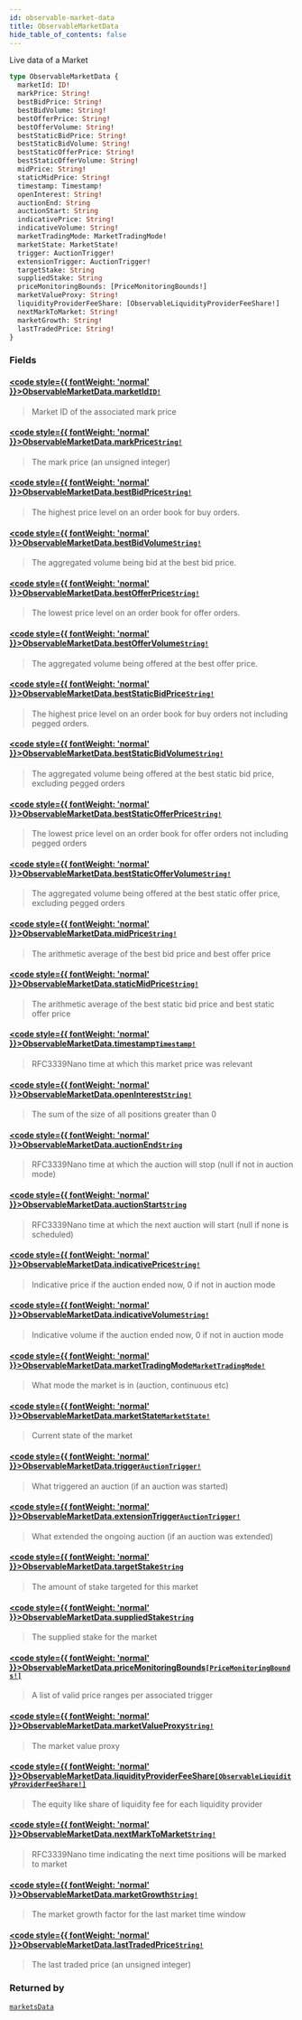 ```yaml
---
id: observable-market-data
title: ObservableMarketData
hide_table_of_contents: false
---
```








Live data of a Market

```graphql
type ObservableMarketData {
  marketId: ID!
  markPrice: String!
  bestBidPrice: String!
  bestBidVolume: String!
  bestOfferPrice: String!
  bestOfferVolume: String!
  bestStaticBidPrice: String!
  bestStaticBidVolume: String!
  bestStaticOfferPrice: String!
  bestStaticOfferVolume: String!
  midPrice: String!
  staticMidPrice: String!
  timestamp: Timestamp!
  openInterest: String!
  auctionEnd: String
  auctionStart: String
  indicativePrice: String!
  indicativeVolume: String!
  marketTradingMode: MarketTradingMode!
  marketState: MarketState!
  trigger: AuctionTrigger!
  extensionTrigger: AuctionTrigger!
  targetStake: String
  suppliedStake: String
  priceMonitoringBounds: [PriceMonitoringBounds!]
  marketValueProxy: String!
  liquidityProviderFeeShare: [ObservableLiquidityProviderFeeShare!]
  nextMarkToMarket: String!
  marketGrowth: String!
  lastTradedPrice: String!
}
```


### Fields

#### [<code style={{ fontWeight: 'normal' }}>ObservableMarketData.<b>marketId</b></code>](#)<Bullet />[`ID!`](/testnet/api/graphql/scalars/id) <Badge class="secondary" text="non-null"/> <Badge class="secondary" text="scalar"/>
> Market ID of the associated mark price
> 

#### [<code style={{ fontWeight: 'normal' }}>ObservableMarketData.<b>markPrice</b></code>](#)<Bullet />[`String!`](/testnet/api/graphql/scalars/string) <Badge class="secondary" text="non-null"/> <Badge class="secondary" text="scalar"/>
> The mark price (an unsigned integer)
> 

#### [<code style={{ fontWeight: 'normal' }}>ObservableMarketData.<b>bestBidPrice</b></code>](#)<Bullet />[`String!`](/testnet/api/graphql/scalars/string) <Badge class="secondary" text="non-null"/> <Badge class="secondary" text="scalar"/>
> The highest price level on an order book for buy orders.
> 

#### [<code style={{ fontWeight: 'normal' }}>ObservableMarketData.<b>bestBidVolume</b></code>](#)<Bullet />[`String!`](/testnet/api/graphql/scalars/string) <Badge class="secondary" text="non-null"/> <Badge class="secondary" text="scalar"/>
> The aggregated volume being bid at the best bid price.
> 

#### [<code style={{ fontWeight: 'normal' }}>ObservableMarketData.<b>bestOfferPrice</b></code>](#)<Bullet />[`String!`](/testnet/api/graphql/scalars/string) <Badge class="secondary" text="non-null"/> <Badge class="secondary" text="scalar"/>
> The lowest price level on an order book for offer orders.
> 

#### [<code style={{ fontWeight: 'normal' }}>ObservableMarketData.<b>bestOfferVolume</b></code>](#)<Bullet />[`String!`](/testnet/api/graphql/scalars/string) <Badge class="secondary" text="non-null"/> <Badge class="secondary" text="scalar"/>
> The aggregated volume being offered at the best offer price.
> 

#### [<code style={{ fontWeight: 'normal' }}>ObservableMarketData.<b>bestStaticBidPrice</b></code>](#)<Bullet />[`String!`](/testnet/api/graphql/scalars/string) <Badge class="secondary" text="non-null"/> <Badge class="secondary" text="scalar"/>
> The highest price level on an order book for buy orders not including pegged orders.
> 

#### [<code style={{ fontWeight: 'normal' }}>ObservableMarketData.<b>bestStaticBidVolume</b></code>](#)<Bullet />[`String!`](/testnet/api/graphql/scalars/string) <Badge class="secondary" text="non-null"/> <Badge class="secondary" text="scalar"/>
> The aggregated volume being offered at the best static bid price, excluding pegged orders
> 

#### [<code style={{ fontWeight: 'normal' }}>ObservableMarketData.<b>bestStaticOfferPrice</b></code>](#)<Bullet />[`String!`](/testnet/api/graphql/scalars/string) <Badge class="secondary" text="non-null"/> <Badge class="secondary" text="scalar"/>
> The lowest price level on an order book for offer orders not including pegged orders
> 

#### [<code style={{ fontWeight: 'normal' }}>ObservableMarketData.<b>bestStaticOfferVolume</b></code>](#)<Bullet />[`String!`](/testnet/api/graphql/scalars/string) <Badge class="secondary" text="non-null"/> <Badge class="secondary" text="scalar"/>
> The aggregated volume being offered at the best static offer price, excluding pegged orders
> 

#### [<code style={{ fontWeight: 'normal' }}>ObservableMarketData.<b>midPrice</b></code>](#)<Bullet />[`String!`](/testnet/api/graphql/scalars/string) <Badge class="secondary" text="non-null"/> <Badge class="secondary" text="scalar"/>
> The arithmetic average of the best bid price and best offer price
> 

#### [<code style={{ fontWeight: 'normal' }}>ObservableMarketData.<b>staticMidPrice</b></code>](#)<Bullet />[`String!`](/testnet/api/graphql/scalars/string) <Badge class="secondary" text="non-null"/> <Badge class="secondary" text="scalar"/>
> The arithmetic average of the best static bid price and best static offer price
> 

#### [<code style={{ fontWeight: 'normal' }}>ObservableMarketData.<b>timestamp</b></code>](#)<Bullet />[`Timestamp!`](/testnet/api/graphql/scalars/timestamp) <Badge class="secondary" text="non-null"/> <Badge class="secondary" text="scalar"/>
> RFC3339Nano time at which this market price was relevant
> 

#### [<code style={{ fontWeight: 'normal' }}>ObservableMarketData.<b>openInterest</b></code>](#)<Bullet />[`String!`](/testnet/api/graphql/scalars/string) <Badge class="secondary" text="non-null"/> <Badge class="secondary" text="scalar"/>
> The sum of the size of all positions greater than 0
> 

#### [<code style={{ fontWeight: 'normal' }}>ObservableMarketData.<b>auctionEnd</b></code>](#)<Bullet />[`String`](/testnet/api/graphql/scalars/string) <Badge class="secondary" text="scalar"/>
> RFC3339Nano time at which the auction will stop (null if not in auction mode)
> 

#### [<code style={{ fontWeight: 'normal' }}>ObservableMarketData.<b>auctionStart</b></code>](#)<Bullet />[`String`](/testnet/api/graphql/scalars/string) <Badge class="secondary" text="scalar"/>
> RFC3339Nano time at which the next auction will start (null if none is scheduled)
> 

#### [<code style={{ fontWeight: 'normal' }}>ObservableMarketData.<b>indicativePrice</b></code>](#)<Bullet />[`String!`](/testnet/api/graphql/scalars/string) <Badge class="secondary" text="non-null"/> <Badge class="secondary" text="scalar"/>
> Indicative price if the auction ended now, 0 if not in auction mode
> 

#### [<code style={{ fontWeight: 'normal' }}>ObservableMarketData.<b>indicativeVolume</b></code>](#)<Bullet />[`String!`](/testnet/api/graphql/scalars/string) <Badge class="secondary" text="non-null"/> <Badge class="secondary" text="scalar"/>
> Indicative volume if the auction ended now, 0 if not in auction mode
> 

#### [<code style={{ fontWeight: 'normal' }}>ObservableMarketData.<b>marketTradingMode</b></code>](#)<Bullet />[`MarketTradingMode!`](/testnet/api/graphql/enums/market-trading-mode) <Badge class="secondary" text="non-null"/> <Badge class="secondary" text="enum"/>
> What mode the market is in (auction, continuous etc)
> 

#### [<code style={{ fontWeight: 'normal' }}>ObservableMarketData.<b>marketState</b></code>](#)<Bullet />[`MarketState!`](/testnet/api/graphql/enums/market-state) <Badge class="secondary" text="non-null"/> <Badge class="secondary" text="enum"/>
> Current state of the market
> 

#### [<code style={{ fontWeight: 'normal' }}>ObservableMarketData.<b>trigger</b></code>](#)<Bullet />[`AuctionTrigger!`](/testnet/api/graphql/enums/auction-trigger) <Badge class="secondary" text="non-null"/> <Badge class="secondary" text="enum"/>
> What triggered an auction (if an auction was started)
> 

#### [<code style={{ fontWeight: 'normal' }}>ObservableMarketData.<b>extensionTrigger</b></code>](#)<Bullet />[`AuctionTrigger!`](/testnet/api/graphql/enums/auction-trigger) <Badge class="secondary" text="non-null"/> <Badge class="secondary" text="enum"/>
> What extended the ongoing auction (if an auction was extended)
> 

#### [<code style={{ fontWeight: 'normal' }}>ObservableMarketData.<b>targetStake</b></code>](#)<Bullet />[`String`](/testnet/api/graphql/scalars/string) <Badge class="secondary" text="scalar"/>
> The amount of stake targeted for this market
> 

#### [<code style={{ fontWeight: 'normal' }}>ObservableMarketData.<b>suppliedStake</b></code>](#)<Bullet />[`String`](/testnet/api/graphql/scalars/string) <Badge class="secondary" text="scalar"/>
> The supplied stake for the market
> 

#### [<code style={{ fontWeight: 'normal' }}>ObservableMarketData.<b>priceMonitoringBounds</b></code>](#)<Bullet />[`[PriceMonitoringBounds!]`](/testnet/api/graphql/objects/price-monitoring-bounds) <Badge class="secondary" text="list"/> <Badge class="secondary" text="object"/>
> A list of valid price ranges per associated trigger
> 

#### [<code style={{ fontWeight: 'normal' }}>ObservableMarketData.<b>marketValueProxy</b></code>](#)<Bullet />[`String!`](/testnet/api/graphql/scalars/string) <Badge class="secondary" text="non-null"/> <Badge class="secondary" text="scalar"/>
> The market value proxy
> 

#### [<code style={{ fontWeight: 'normal' }}>ObservableMarketData.<b>liquidityProviderFeeShare</b></code>](#)<Bullet />[`[ObservableLiquidityProviderFeeShare!]`](/testnet/api/graphql/objects/observable-liquidity-provider-fee-share) <Badge class="secondary" text="list"/> <Badge class="secondary" text="object"/>
> The equity like share of liquidity fee for each liquidity provider
> 

#### [<code style={{ fontWeight: 'normal' }}>ObservableMarketData.<b>nextMarkToMarket</b></code>](#)<Bullet />[`String!`](/testnet/api/graphql/scalars/string) <Badge class="secondary" text="non-null"/> <Badge class="secondary" text="scalar"/>
> RFC3339Nano time indicating the next time positions will be marked to market
> 

#### [<code style={{ fontWeight: 'normal' }}>ObservableMarketData.<b>marketGrowth</b></code>](#)<Bullet />[`String!`](/testnet/api/graphql/scalars/string) <Badge class="secondary" text="non-null"/> <Badge class="secondary" text="scalar"/>
> The market growth factor for the last market time window
> 

#### [<code style={{ fontWeight: 'normal' }}>ObservableMarketData.<b>lastTradedPrice</b></code>](#)<Bullet />[`String!`](/testnet/api/graphql/scalars/string) <Badge class="secondary" text="non-null"/> <Badge class="secondary" text="scalar"/>
> The last traded price (an unsigned integer)
> 



### Returned by

[`marketsData`](/testnet/api/graphql/subscriptions/markets-data)  <Badge class="secondary" text="subscription"/>




